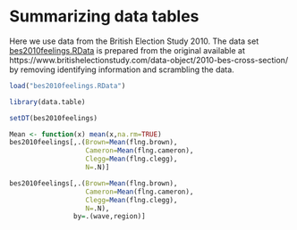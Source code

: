 # Summarizing data tables


Here we use data from the British Election Study 2010. The data set
[bes2010feelings.RData](https://github.com/melff/dataman-r/raw/main/03-data-frames/bes2010feelings.RData)
is prepared from the original available at
https://www.britishelectionstudy.com/data-object/2010-bes-cross-section/ by
removing identifying information and scrambling the data.

```r
load("bes2010feelings.RData")
```

```r
library(data.table)
```

```r
setDT(bes2010feelings)
```

```r
Mean <- function(x) mean(x,na.rm=TRUE)
bes2010feelings[,.(Brown=Mean(flng.brown),
                   Cameron=Mean(flng.cameron),
                   Clegg=Mean(flng.clegg),
                   N=.N)]
```

```r
bes2010feelings[,.(Brown=Mean(flng.brown),
                   Cameron=Mean(flng.cameron),
                   Clegg=Mean(flng.clegg),
                   N=.N),
                by=.(wave,region)]
```
